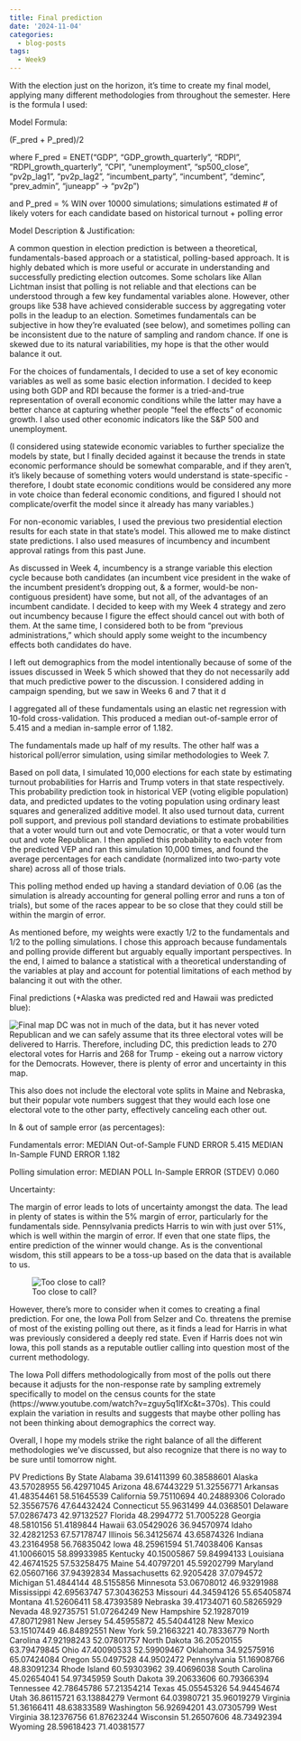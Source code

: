 ```yaml
---
title: Final prediction
date: '2024-11-04'
categories:
  - blog-posts
tags:
  - Week9
---
```


With the election just on the horizon, it's time to create my final model, applying many different methodologies from throughout the semester. Here is the formula I used:

Model Formula:

(F_pred + P_pred)/2

where F_pred = ENET("GDP", "GDP_growth_quarterly", "RDPI", "RDPI_growth_quarterly", "CPI", "unemployment", "sp500_close", "pv2p_lag1", "pv2p_lag2", "incumbent_party", "incumbent", "deminc", "prev_admin", "juneapp" -> "pv2p")

and P_pred = % WIN over 10000 simulations; simulations estimated # of likely voters for each candidate based on historical turnout + polling error

Model Description & Justification:

A common question in election prediction is between a theoretical, fundamentals-based approach or a statistical, polling-based approach. It is highly debated which is more useful or accurate in understanding and successfully predicting election outcomes. Some scholars like Allan Lichtman insist that polling is not reliable and that elections can be understood through a few key fundamental variables alone. However, other groups like 538 have achieved considerable success by aggregating voter polls in the leadup to an election. Sometimes fundamentals can be subjective in how they're evaluated (see below), and sometimes polling can be inconsistent due to the nature of sampling and random chance. If one is skewed due to its natural variabilities, my hope is that the other would balance it out.

For the choices of fundamentals, I decided to use a set of key economic variables as well as some basic election information. I decided to keep using both GDP and RDI because the former is a tried-and-true representation of overall economic conditions while the latter may have a better chance at capturing whether people "feel the effects" of economic growth. I also used other economic indicators like the S&P 500 and unemployment.

(I considered using statewide economic variables to further specialize the models by state, but I finally decided against it because the trends in state economic performance should be somewhat comparable, and if they aren't, it's likely because of something voters would understand is state-specific - therefore, I doubt state economic conditions would be considered any more in vote choice than federal economic conditions, and figured I should not complicate/overfit the model since it already has many variables.)

For non-economic variables, I used the previous two presidential election results for each state in that state's model. This allowed me to make distinct state predictions. I also used measures of incumbency and incumbent approval ratings from this past June.

As discussed in Week 4, incumbency is a strange variable this election cycle because both candidates (an incumbent vice president in the wake of the incumbent president's dropping out, & a former, would-be non-contiguous president) have some, but not all, of the advantages of an incumbent candidate. I decided to keep with my Week 4 strategy and zero out incumbency because I figure the effect should cancel out with both of them. At the same time, I considered both to be from "previous administrations," which should apply some weight to the incumbency effects both candidates do have.

I left out demographics from the model intentionally because of some of the issues discussed in Week 5 which showed that they do not necessarily add that much predictive power to the discussion. I considered adding in campaign spending, but we saw in Weeks 6 and 7 that it d 

I aggregated all of these fundamentals using an elastic net regression with 10-fold cross-validation. This produced a median out-of-sample error of 5.415 and a median in-sample error of 1.182.

The fundamentals made up half of my results. The other half was a historical poll/error simulation, using similar methodologies to Week 7.

Based on poll data, I simulated 10,000 elections for each state by estimating turnout probabilities for Harris and Trump voters in that state respectively. This probability prediction took in historical VEP (voting eligible population) data, and predicted updates to the voting population using ordinary least squares and generalized additive model. It also used turnout data, current poll support, and previous poll standard deviations to estimate probabilities that a voter would turn out and vote Democratic, or that a voter would turn out and vote Republican. I then applied this probability to each voter from the predicted VEP and ran this simulation 10,000 times, and found the average percentages for each candidate (normalized into two-party vote share) across all of those trials.

This polling method ended up having a standard deviation of 0.06 (as the simulation is already accounting for general polling error and runs a ton of trials), but some of the races appear to be so close that they could still be within the margin of error.

As mentioned before, my weights were exactly 1/2 to the fundamentals and 1/2 to the polling simulations. I chose this approach because fundamentals and polling provide different but arguably equally important perspectives. In the end, I aimed to balance a statistical with a theoretical understanding of the variables at play and account for potential limitations of each method by balancing it out with the other. 

Final predictions (+Alaska was predicted red and Hawaii was predicted blue):

![Final map](FINAL_PRED.png) 
DC was not in much of the data, but it has never voted Republican and we can safely assume that its three electoral votes will be delivered to Harris. Therefore, including DC, this prediction leads to 270 electoral votes for Harris and 268 for Trump - ekeing out a narrow victory for the Democrats. However, there is plenty of error and uncertainty in this map.

This also does not include the electoral vote splits in Maine and Nebraska, but their popular vote numbers suggest that they would each lose one electoral vote to the other party, effectively canceling each other out.

In & out of sample error (as percentages): 

Fundamentals error: 
MEDIAN Out-of-Sample FUND ERROR 5.415
MEDIAN In-Sample FUND ERROR 1.182

Polling simulation error: 
MEDIAN POLL In-Sample ERROR (STDEV) 0.060

Uncertainty:

The margin of error leads to lots of uncertainty amongst the data. The lead in plenty of states is within the 5% margin of error, particularly for the fundamentals side. Pennsylvania predicts Harris to win with just over 51%, which is well within the margin of error. If even that one state flips, the entire prediction of the winner would change. As is the conventional wisdom, this still appears to be a toss-up based on the data that is available to us. 

![Too close to call?](penn_polls.png)

However, there's more to consider when it comes to creating a final prediction. For one, the Iowa Poll from Selzer and Co. threatens the premise of most of the existing polling out there, as it finds a lead for Harris in what was previously considered a deeply red state. Even if Harris does not win Iowa, this poll stands as a reputable outlier calling into question most of the current methodology.

The Iowa Poll differs methodologically from most of the polls out there because it adjusts for the non-response rate by sampling extremely specifically to model on the census counts for the state (https://www.youtube.com/watch?v=zguy5q1lfXc&t=370s). This could explain the variation in results and suggests that maybe other polling has not been thinking about demographics the correct way. 

Overall, I hope my models strike the right balance of all the different methodologies we've discussed, but also recognize that there is no way to be sure until tomorrow night. 

PV Predictions By State
Alabama	39.61411399	60.38588601
Alaska	43.57028955	56.42971045
Arizona	48.67443229	51.32556771
Arkansas	41.48354461	58.51645539
California	59.75110694	40.24889306
Colorado	52.35567576	47.64432424
Connecticut	55.9631499	44.0368501
Delaware	57.02867473	42.97132527
Florida	48.2994772	51.7005228
Georgia	48.5810156	51.4189844
Hawaii	63.05429026	36.94570974
Idaho	32.42821253	67.57178747
Illinois	56.34125674	43.65874326
Indiana	43.23164958	56.76835042
Iowa	48.25961594	51.74038406
Kansas	41.10066015	58.89933985
Kentucky	40.15005867	59.84994133
Louisiana	42.46741525	57.53258475
Maine	54.40797201	45.59202799
Maryland	62.05607166	37.94392834
Massachusetts	62.9205428	37.0794572
Michigan	51.4844144	48.5155856
Minnesota	53.06708012	46.93291988
Mississippi	42.69563747	57.30436253
Missouri	44.34594126	55.65405874
Montana	41.52606411	58.47393589
Nebraska	39.41734071	60.58265929
Nevada	48.92735751	51.07264249
New Hampshire	52.19287019	47.80712981
New Jersey	54.45955872	45.54044128
New Mexico	53.15107449	46.84892551
New York	59.21663221	40.78336779
North Carolina	47.92198243	52.07801757
North Dakota	36.20520155	63.79479845
Ohio	47.40090533	52.59909467
Oklahoma	34.92575916	65.07424084
Oregon	55.0497528	44.9502472
Pennsylvania	51.16908766	48.83091234
Rhode Island	60.59303962	39.40696038
South Carolina	45.02654041	54.97345959
South Dakota	39.20633606	60.79366394
Tennessee	42.78645786	57.21354214
Texas	45.05545326	54.94454674
Utah	36.86115721	63.13884279
Vermont	64.03980721	35.96019279
Virginia	51.36166411	48.63833589
Washington	56.92694201	43.07305799
West Virginia	38.12376756	61.87623244
Wisconsin	51.26507606	48.73492394
Wyoming	28.59618423	71.40381577



